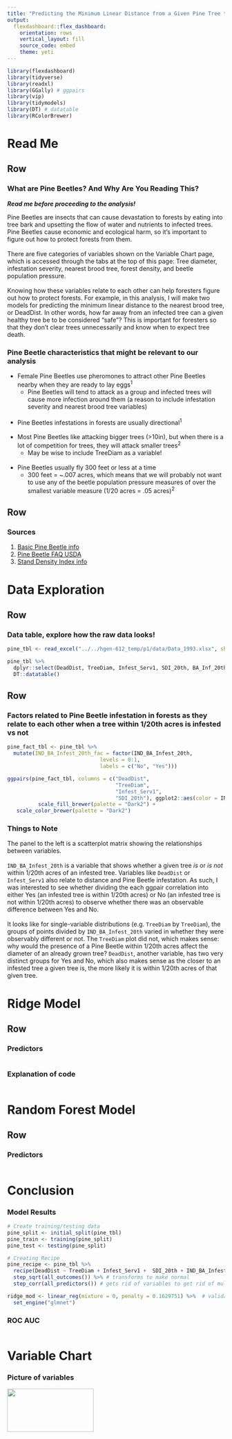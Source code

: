 ```yaml
---
title: "Predicting the Minimum Linear Distance from a Given Pine Tree to the Nearest Tree that is Infected by Pine Beetles"
output: 
  flexdashboard::flex_dashboard:
    orientation: rows
    vertical_layout: fill
    source_code: embed
    theme: yeti
---
```


```r
library(flexdashboard)
library(tidyverse)
library(readxl)
library(GGally) # ggpairs
library(vip)
library(tidymodels)
library(DT) # datatable
library(RColorBrewer)
```

Read Me
==============================================================================

Row {data-height=700}
-----------------------------------------------------------------------

### What are Pine Beetles? And Why Are You Reading This?

__*Read me before proceeding to the analysis!*__

Pine Beetles are insects that can cause devastation to forests by eating into tree bark and upsetting the flow of water and nutrients to infected trees. Pine Beetles cause economic and ecological harm, so it's important to figure out how to protect forests from them.
<br>
</br>
There are five categories of variables shown on the Variable Chart page, which is accessed through the tabs at the top of this page: Tree diameter, infestation severity, nearest brood tree, forest density, and beetle population pressure.
<br>
</br>
Knowing how these variables relate to each other can help foresters figure out how to protect forests. For example, in this analysis, I will make two models for predicting the minimum linear distance to the nearest brood tree, or DeadDist. In other words, how far away from an infected tree can a given healthy tree be to be considered "safe"? This is important for foresters so that they don't clear trees unnecessarily and know when to expect tree death.

### Pine Beetle characteristics that might be relevant to our analysis

* Female Pine Beetles use pheromones to attract other Pine Beetles nearby when they are ready to lay eggs<sup>1</sup>
  + Pine Beetles will tend to attack as a group and infected trees will cause more infection around them (a reason to include infestation severity and nearest brood tree variables)
<br>
</br>
* Pine Beetles infestations in forests are usually directional<sup>1</sup>
<br>
</br>
* Most Pine Beetles like attacking bigger trees (>10in), but when there is a lot of competition for trees, they will attack smaller trees<sup>2</sup>
  + May be wise to include TreeDiam as a variable!
<br>
</br>
* Pine Beetles usually fly 300 feet or less at a time
  + 300 feet = ~.007 acres, which means that we will probably not want to use any of the beetle population pressure measures of over the smallest variable measure (1/20 acres = .05 acres)<sup>2</sup>


Row {data-height=200}
-----------------------------------------------------------------------

### Sources
1. [Basic Pine Beetle info](https://www.treefarmsystem.org/SPBwhenbeetlesattack)
2. [Pine Beetle FAQ USDA](https://www.fs.usda.gov/Internet/FSE_DOCUMENTS/stelprdb5304956.pdf)
3. [Stand Density Index info](https://fennerschool-associated.anu.edu.au/mensuration/density.html)

Data Exploration
==============================================================================

Row {data-height=300}
-----------------------------------------------------------------------

### Data table, explore how the raw data looks!

```r
pine_tbl <- read_excel("../../hgen-612_temp/p1/data/Data_1993.xlsx", sheet = 1)
```

```r
pine_tbl %>% 
  dplyr::select(DeadDist, TreeDiam, Infest_Serv1, SDI_20th, BA_Inf_20th, IND_BA_Infest_20th) %>% 
  DT::datatable()
```


Row {data-height=450}
-----------------------------------------------------------------------

### Factors related to Pine Beetle infestation in forests as they relate to each other when a tree within 1/20th acres is infested vs not

```r
pine_fact_tbl <- pine_tbl %>% 
  mutate(IND_BA_Infest_20th_fac = factor(IND_BA_Infest_20th,
                              levels = 0:1,
                              labels = c("No", "Yes")))

ggpairs(pine_fact_tbl, columns = c("DeadDist", 
                                   "TreeDiam", 
                                   "Infest_Serv1", 
                                   "SDI_20th"), ggplot2::aes(color = IND_BA_Infest_20th_fac)) +
          scale_fill_brewer(palette = "Dark2") +
   scale_color_brewer(palette = "Dark2")
```

### Things to Note

The panel to the left is a scatterplot matrix showing the relationships between variables.
<br>
</br>
`IND_BA_Infest_20th` is a variable that shows whether a given tree _is_ or _is not_ within 1/20th acres of an infested tree. Variables like `DeadDist` or `Infest_Serv1` also relate to distance and Pine Beetle infestation. As such, I was interested to see whether dividing the each ggpair correlation into either Yes (an infested tree is within 1/20th acres) or No (an infested tree is not within 1/20th acres) to observe whether there was an observable difference between Yes and No. 
<br>
</br>
It looks like for single-variable distributions (e.g. `TreeDiam` by `TreeDiam`), the groups of points divided by `IND_BA_Infest_20th` varied in whether they were observably different or not. The `TreeDiam` plot did not, which makes sense: why would the presence of a Pine Beetle within 1/20th acres affect the diameter of an already grown tree? `DeadDist`, another variable, has two very distinct groups for Yes and No, which also makes sense as the closer to an infested tree a given tree is, the more likely it is within 1/20th acres of that given tree. 

Ridge Model
==============================================================================

Row {data-height=350}
-----------------------------------------------------------------------

### Predictors

```r

```

### Explanation of code

```r

```

Random Forest Model
==============================================================================

Row {data-height=350}
-----------------------------------------------------------------------

### Predictors

```r

```

Conclusion
==============================================================================

### Model Results

```r
# Create training/testing data
pine_split <- initial_split(pine_tbl)
pine_train <- training(pine_split)
pine_test <- testing(pine_split)

# Creating Recipe
pine_recipe <- pine_tbl %>% 
  recipe(DeadDist ~ TreeDiam + Infest_Serv1 +  SDI_20th + IND_BA_Infest_20th) %>% 
  step_sqrt(all_outcomes()) %>% # transforms to make normal
  step_corr(all_predictors()) # gets rid of variables to get rid of multicollinearity 

ridge_mod <- linear_reg(mixture = 0, penalty = 0.1629751) %>%  # validation sample or re-sampling can estimate this
  set_engine("glmnet")
```

### ROC AUC

```r

```

Variable Chart
==============================================================================

### Picture of variables

<img src="../img/variables.png" width="200" height="100">
